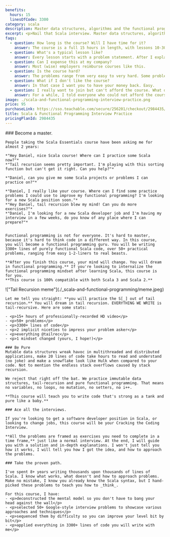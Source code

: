 ```yaml
---
benefits:
  hours: 15
  linesOfCode: 3300
category: scala
description: Master data structures, algorithms and the functional programming mindset with Scala to nail every Scala interview.
excerpt: <p>Nail that Scala interview. Master data structures, algorithms and the pure functional programming mindset with Scala.</p>
faqs:
  - question: How long is the course? Will I have time for it?
    answer: The course is a full 15 hours in length, with lessons 10-30 minutes each. For best effectiveness, I recommend going through at least one problem, start to finish, in one go.
  - question: What's a typical lesson like?
    answer: Every lesson starts with a problem statement. After I explain what the problem does, I will ask you to pause the video and tell you how much time you should take to try solving the problem yourself. After the break, I will walk you through a solution, including WHY I picked it, how to test it, and how efficient it is.
  - question: Can I expense this at my company?
    answer: Most (wise) employers reimburse courses like this.
  - question: Is the course hard?
    answer: The problems range from very easy to very hard. Some problems will take 5 minutes and 2 lines of code, some problems might take hours to figure out by yourself.
  - question: What if I don't like the course?
    answer: In that case I want you to have your money back. Easy.
  - question: I really want to join but can't afford the course. What do I do?
    answer: For a while, I told everyone who could not afford the course to email me and I gave them discounts. But then I looked at the stats. Almost all the people who actually took the time and fully completed the course had paid for it in full. So I'm not offering discounts anymore. This is an investment in yourself, which will pay off 100x if you commit.
image: ./scala-and-functional-programming-interview-practice.png
price: 95
purchaseLink: https://sso.teachable.com/secure/256201/checkout/2984435/scala-functional-programming-interview-practice
title: Scala & Functional Programming Interview Practice
pricingPlanId: 2984435
---
```



<CourseLayout>
  <Fragment slot="goal">
    ### Become a master.

    People taking the Scala Essentials course have been asking me for almost 2 years:

    *"Hey Daniel, nice Scala course! Where can I practice some Scala now?"*
    *"Tail recursion seems pretty important. I'm playing with this sorting function but can't get it right. Can you help?"*

    *"Daniel, can you give me some Scala projects or problems I can practice on?"*

    *"Daniel, I really like your course. Where can I find some practice problems I could use to improve my functional programming? I'm looking for a new Scala position soon."*
    *"Hey Daniel, tail recursion blew my mind! Can you do more exercises?"*
    *"Daniel, I'm looking for a new Scala developer job and I'm having my interview in a few weeks, do you know of any place where I can prepare?"*


    Functional programming is not for everyone. It's hard to master, because it's hard to think code in a different way. In this course, you will become a functional programming guru. You will be writing 3300+ lines of purely functional Scala code, over 50+ practical problems, ranging from easy 1-2-liners to real beasts.

    **After you finish this course, your mind will change. You will dream in functional programming.** If you're looking to internalize the functional programming mindset after learning Scala, this course is for you.
    **This course is 100% compatible with both Scala 3 and Scala 2.**

  </Fragment>
  <Fragment slot="skills">
    !["Tail Recursion meme"](./_scala-and-functional-programming/meme.jpeg)

    Let me tell you straight: **you will practice the S[_] out of tail recursion.** You will dream in tail recursion. EVERYTHING WE WRITE is tail-recursive. Here are some stats:

    - <p>15+ hours of professionally-recorded HD video</p>
    - <p>50+ problems</p>
    - <p>3300+ lines of code</p>
    - <p>2 implicit niceties to impress your problem asker</p>
    - <p>everything @tailrec</p>
    - <p>1 mindset changed (yours, I hope!)</p>

    ### Be Pure
    Mutable data structures wreak havoc in multithreaded and distributed applications, make 20 lines of code take hours to read and understand (no joke) and make a snowflake look like Hulk when compared to your code. Not to mention the endless stack overflows caused by stack recursion.

    We reject that right off the bat. We practice immutable data structures, tail-recursion and pure functional programming. That means no variables, no loops, no mutation, no setters, no i++.

    **This course will teach you to write code that's strong as a tank and pure like a baby.**

    ### Ace all the interviews.

    If you're looking to get a software developer position in Scala, or looking to change jobs, this course will be your Cracking the Coding Interview.

    **All the problems are framed as exercises you need to complete in a time frame,** just like a normal interview. At the end, I will guide you with a solution and in-depth explanations. I won't just tell you how it works, I will tell you how I got the idea, and how to approach the problems.

    ### Take the proven path.

    I've spent 8+ years writing thousands upon thousands of lines of Scala. I know what works, what doesn't and how to approach problems. Make no mistake, I know you already know the Scala syntax, but I hand-picked these problems to teach you how to _think_.

    For this course, I have:
    - <p>deconstructed the mental model so you don't have to bang your head against the wall</p>
    - <p>selected 50+ Google-style interview problems to showcase various approaches and techniques</p>
    - <p>sequenced them by difficulty so you can improve your level bit by bit</p>
    - <p>applied everything in 3300+ lines of code you will write with me</p>

  </Fragment>
</CourseLayout>
